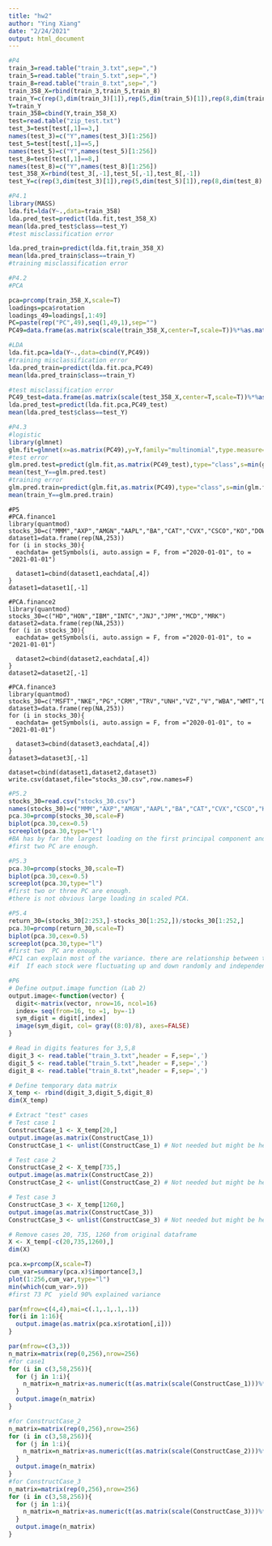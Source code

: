 ---
title: "hw2"
author: "Ying Xiang"
date: "2/24/2021"
output: html_document
---

```{r}
#P4
train_3=read.table("train_3.txt",sep=",")
train_5=read.table("train_5.txt",sep=",")
train_8=read.table("train_8.txt",sep=",")
train_358_X=rbind(train_3,train_5,train_8)
train_Y=c(rep(3,dim(train_3)[1]),rep(5,dim(train_5)[1]),rep(8,dim(train_8)[1]))
Y=train_Y
train_358=cbind(Y,train_358_X)
test=read.table("zip_test.txt")
test_3=test[test[,1]==3,]
names(test_3)=c("Y",names(test_3)[1:256])
test_5=test[test[,1]==5,]
names(test_5)=c("Y",names(test_5)[1:256])
test_8=test[test[,1]==8,]
names(test_8)=c("Y",names(test_8)[1:256])
test_358_X=rbind(test_3[,-1],test_5[,-1],test_8[,-1])
test_Y=c(rep(3,dim(test_3)[1]),rep(5,dim(test_5)[1]),rep(8,dim(test_8)[1]))
```

```{r}
#P4.1
library(MASS)
lda.fit=lda(Y~.,data=train_358)
lda.pred_test=predict(lda.fit,test_358_X)
mean(lda.pred_test$class==test_Y)
#test misclassification error
```
```{r}
lda.pred_train=predict(lda.fit,train_358_X)
mean(lda.pred_train$class==train_Y)
#training misclassification error
```

```{r}
#P4.2
#PCA

pca=prcomp(train_358_X,scale=T)
loadings=pca$rotation
loadings_49=loadings[,1:49]
PC=paste(rep("PC",49),seq(1,49,1),sep="")
PC49=data.frame(as.matrix(scale(train_358_X,center=T,scale=T))%*%as.matrix(loadings_49))

#LDA
lda.fit.pca=lda(Y~.,data=cbind(Y,PC49))
#training misclassification error
lda.pred_train=predict(lda.fit.pca,PC49)
mean(lda.pred_train$class==train_Y)
```

```{r}
#test misclassification error
PC49_test=data.frame(as.matrix(scale(test_358_X,center=T,scale=T))%*%as.matrix(loadings_49))
lda.pred_test=predict(lda.fit.pca,PC49_test)
mean(lda.pred_test$class==test_Y)
```

```{r}
#P4.3
#logistic
library(glmnet)
glm.fit=glmnet(x=as.matrix(PC49),y=Y,family="multinomial",type.measure="class")
#test error
glm.pred.test=predict(glm.fit,as.matrix(PC49_test),type="class",s=min(glm.fit$lambda))
mean(test_Y==glm.pred.test)
#training error
glm.pred.train=predict(glm.fit,as.matrix(PC49),type="class",s=min(glm.fit$lambda))
mean(train_Y==glm.pred.train)

```

```
#P5
#PCA.finance1
library(quantmod)
stocks_30=c("MMM","AXP","AMGN","AAPL","BA","CAT","CVX","CSCO","KO","DOW","GS")
dataset1=data.frame(rep(NA,253))
for (i in stocks_30){
  eachdata= getSymbols(i, auto.assign = F, from ="2020-01-01", to = "2021-01-01")
  
  dataset1=cbind(dataset1,eachdata[,4])
}
dataset1=dataset1[,-1]

#PCA.finance2
library(quantmod)
stocks_30=c("HD","HON","IBM","INTC","JNJ","JPM","MCD","MRK")
dataset2=data.frame(rep(NA,253))
for (i in stocks_30){
  eachdata= getSymbols(i, auto.assign = F, from ="2020-01-01", to = "2021-01-01")
  
  dataset2=cbind(dataset2,eachdata[,4])
}
dataset2=dataset2[,-1]

#PCA.finance3
library(quantmod)
stocks_30=c("MSFT","NKE","PG","CRM","TRV","UNH","VZ","V","WBA","WMT","DIS")
dataset3=data.frame(rep(NA,253))
for (i in stocks_30){
  eachdata= getSymbols(i, auto.assign = F, from ="2020-01-01", to = "2021-01-01")
  
  dataset3=cbind(dataset3,eachdata[,4])
}
dataset3=dataset3[,-1]

dataset=cbind(dataset1,dataset2,dataset3)
write.csv(dataset,file="stocks_30.csv",row.names=F)
```


```{r}
#P5.2
stocks_30=read.csv("stocks_30.csv")
names(stocks_30)=c("MMM","AXP","AMGN","AAPL","BA","CAT","CVX","CSCO","KO","DOW","GS","HD","HON","IBM","INTC","JNJ","JPM","MCD","MRK","MSFT","NKE","PG","CRM","TRV","UNH","VZ","V","WBA","WMT","DIS")
pca.30=prcomp(stocks_30,scale=F)
biplot(pca.30,cex=0.5)
screeplot(pca.30,type="l")
#BA has by far the largest loading on the first principal component and second principal component.
#first two PC are enough.
```

```{r}
#P5.3
pca.30=prcomp(stocks_30,scale=T)
biplot(pca.30,cex=0.5)
screeplot(pca.30,type="l")
#first two or three PC are enough.
#there is not obvious large loading in scaled PCA.
```

```{r}
#P5.4
return_30=(stocks_30[2:253,]-stocks_30[1:252,])/stocks_30[1:252,]
pca.30=prcomp(return_30,scale=T)
biplot(pca.30,cex=0.5)
screeplot(pca.30,type="l")
#first two  PC are enough.
#PC1 can explain most of the variance. there are relationship between these stocks.
#if  If each stock were fluctuating up and down randomly and independent of all the other stocks, the screeplot should have slower decreasing instead of steep slope.
```

```{r}
#P6
# Define output.image function (Lab 2)
output.image<-function(vector) {
  digit<-matrix(vector, nrow=16, ncol=16)
  index= seq(from=16, to =1, by=-1)
  sym_digit = digit[,index]
  image(sym_digit, col= gray((8:0)/8), axes=FALSE)
}

# Read in digits features for 3,5,8
digit_3 <- read.table("train_3.txt",header = F,sep=',')
digit_5 <- read.table("train_5.txt",header = F,sep=',')
digit_8 <- read.table("train_8.txt",header = F,sep=',')

# Define temporary data matrix
X_temp <- rbind(digit_3,digit_5,digit_8)
dim(X_temp)

# Extract "test" cases
# Test case 1
ConstructCase_1 <- X_temp[20,] 
output.image(as.matrix(ConstructCase_1))
ConstructCase_1 <- unlist(ConstructCase_1) # Not needed but might be helpful

# Test case 2
ConstructCase_2 <- X_temp[735,] 
output.image(as.matrix(ConstructCase_2))
ConstructCase_2 <- unlist(ConstructCase_2) # Not needed but might be helpful

# Test case 3
ConstructCase_3 <- X_temp[1260,] 
output.image(as.matrix(ConstructCase_3))
ConstructCase_3 <- unlist(ConstructCase_3) # Not needed but might be helpful

# Remove cases 20, 735, 1260 from original dataframe
X <- X_temp[-c(20,735,1260),]
dim(X)
```

```{r}
pca.x=prcomp(X,scale=T)
cum_var=summary(pca.x)$importance[3,]
plot(1:256,cum_var,type="l")
min(which(cum_var>.9))
#first 73 PC  yield 90% explained variance
```

```{r}
par(mfrow=c(4,4),mai=c(.1,.1,.1,.1))
for(i in 1:16){
  output.image(as.matrix(pca.x$rotation[,i]))
}
```

```{r}
par(mfrow=c(3,3))
n_matrix=matrix(rep(0,256),nrow=256)
#for case1
for (i in c(3,58,256)){
  for (j in 1:i){
    n_matrix=n_matrix+as.numeric(t(as.matrix(scale(ConstructCase_1)))%*%as.matrix(pca.x$rotation[,j]))*as.matrix(pca.x$rotation[,j])
  }
  output.image(n_matrix)
}

#for ConstructCase_2
n_matrix=matrix(rep(0,256),nrow=256)
for (i in c(3,58,256)){
  for (j in 1:i){
    n_matrix=n_matrix+as.numeric(t(as.matrix(scale(ConstructCase_2)))%*%as.matrix(pca.x$rotation[,j]))*as.matrix(pca.x$rotation[,j])
  }
  output.image(n_matrix)
}
#for ConstructCase_3
n_matrix=matrix(rep(0,256),nrow=256)
for (i in c(3,58,256)){
  for (j in 1:i){
    n_matrix=n_matrix+as.numeric(t(as.matrix(scale(ConstructCase_3)))%*%as.matrix(pca.x$rotation[,j]))*as.matrix(pca.x$rotation[,j])
  }
  output.image(n_matrix)
}
```